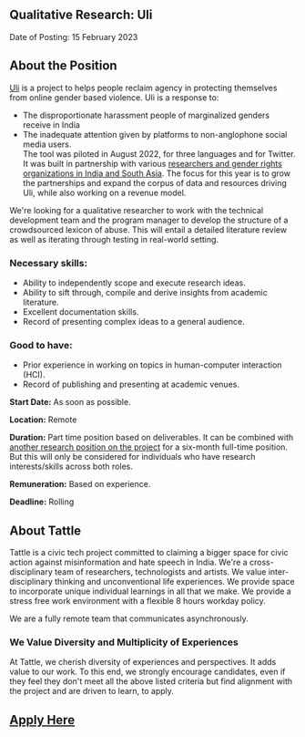 ## Qualitative Research: Uli

Date of Posting: 15 February 2023

## About the Position
[Uli](uli.tattle.co.in) is a project to helps people reclaim agency in protecting themselves from online gender based violence. Uli is a response to:
- The disproportionate harassment people of marginalized genders receive in India
- The inadequate attention given by platforms to non-anglophone social media users.  
The tool was piloted in August 2022, for three languages and for Twitter. It was built in partnership with various [researchers and gender rights organizations in India and South Asia](https://uli.tattle.co.in/about). The focus for this year is to grow the partnerships and expand the corpus of data and resources driving Uli, while also working on a revenue model. 

We're looking for a qualitative researcher to work with the technical development team and the program manager to develop the structure of a crowdsourced lexicon of abuse. This will entail a detailed literature review as well as iterating through testing in real-world setting. 

### Necessary skills: 
- Ability to independently scope and execute research ideas.
- Ability to sift through, compile and derive insights from academic literature.   
- Excellent documentation skills.
- Record of presenting complex ideas to a general audience.  

### Good to have:
- Prior experience in working on topics in human-computer interaction (HCI).
- Record of publishing and presenting at academic venues.

**Start Date:** As soon as possible.

**Location:** Remote

**Duration:** Part time position based on deliverables. 
It can be combined with [another research position on the project](../uli-research-2.mdx) for a six-month full-time position. But this will only be considered for individuals who have research interests/skills across both roles.  

**Remuneration:** Based on experience. 

**Deadline:** Rolling 

## About Tattle
Tattle is a civic tech project committed to claiming a bigger space for civic action against misinformation and hate speech in India. We're a cross-disciplinary team of researchers, technologists and artists. We value inter-disciplinary thinking and unconventional life experiences. We provide space to incorporate unique individual learnings in all that we make. We provide a stress free work environment with a flexible 8 hours workday policy. 


We are a fully remote team that communicates asynchronously.

### We Value Diversity and Multiplicity of Experiences
At Tattle, we cherish diversity of experiences and perspectives. It adds value to our work. To this end, we strongly encourage candidates, even if they feel they don't meet all the above listed criteria but find alignment with the project and are driven to learn, to apply.

## [Apply Here](https://docs.google.com/forms/d/e/1FAIpQLSf9kH9vWZoscBzxMITtxbTlmUJlogj9HejsZXUjs_H1dzssuQ/viewform?usp=sf_link)
